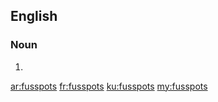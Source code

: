 ==English==

===Noun===
{{head|en}}

# {{plural of|fusspot}}

[[ar:fusspots]]
[[fr:fusspots]]
[[ku:fusspots]]
[[my:fusspots]]